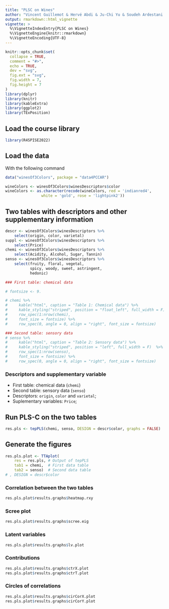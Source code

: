 ```yaml
---
title: "PLSC on Wines"
author: "Vincent Guillemot & Hervé Abdi & Ju-Chi Yu & Soudeh Ardestani Khoubrouy"
output: rmarkdown::html_vignette
vignette: >
  %\VignetteIndexEntry{PLSC on Wines}
  %\VignetteEngine{knitr::rmarkdown}
  %\VignetteEncoding{UTF-8}
---
```


```r
knitr::opts_chunk$set(
  collapse = TRUE,
  comment = "#>",
  echo = TRUE, 
  dev = "svg",
  fig.ext = "svg", 
  fig.width = 7, 
  fig.height = 7
)
library(dplyr)
library(knitr)
library(kableExtra)
library(ggplot2)
library(TExPosition)
```

## Load the course library

```r
library(R4SPISE2022)
```

## Load the data

With the following command

```r
data("winesOf3Colors", package = "data4PCCAR")
```

```r
wineColors <- winesOf3Colors$winesDescriptors$color
wineColors <- as.character(recode(wineColors, red = 'indianred4', 
                white = 'gold', rose = 'lightpink2'))
```

## Two tables with descriptors and other supplementary information


```r
descr <- winesOf3Colors$winesDescriptors %>% 
    select(origin, color, varietal)
suppl <- winesOf3Colors$winesDescriptors %>% 
    select(Price)
chemi <- winesOf3Colors$winesDescriptors %>% 
    select(Acidity, Alcohol, Sugar, Tannin)
senso <- winesOf3Colors$winesDescriptors %>% 
    select(fruity, floral, vegetal, 
           spicy, woody, sweet, astringent, 
           hedonic)
```


```r
### First table: chemical data

# fontsize <- 9.

# chemi %>%
#     kable("html", caption = "Table 1: Chemical data") %>%
#     kable_styling("striped", position = "float_left", full_width = F)  %>%
#     row_spec(1:nrow(chemi), 
#     font_size = fontsize) %>%
#     row_spec(0, angle = 0, align = "right", font_size = fontsize)
```


```r
### Second table: sensory data
# senso %>%
#     kable("html", caption = "Table 2: Sensory data") %>%
#     kable_styling("striped", position = "left", full_width = F)  %>%
#     row_spec(1:nrow(senso), 
#     font_size = fontsize) %>%
#     row_spec(0, angle = 0, align = "right", font_size = fontsize)
```

### Descriptors and supplementary variable

 * First table: chemical data (`chemi`)
 * Second table: sensory data (`senso`)
 * Descriptors: `origin`, `color` and `varietal`;
 * Suplementary variables: `Price`;
 
## Run PLS-C on the two tables

```r
res.pls <- tepPLS(chemi, senso, DESIGN = descr$color, graphs = FALSE)
```

## Generate the figures

```r
res.pls.plot <- TTAplot(
    res = res.pls, # Output of tepPLS
    tab1 = chemi,  # First data table
    tab2 = senso)  # Second data table
# , DESIGN = descr$color
```

### Correlation between the two tables

```r
res.pls.plot$results.graphs$heatmap.rxy
```

### Scree plot

```r
res.pls.plot$results.graphs$scree.eig
```

### Latent variables

```r
res.pls.plot$results.graphs$lv.plot
```

### Contributions

```r
res.pls.plot$results.graphs$ctrX.plot
res.pls.plot$results.graphs$ctrT.plot
```

### Circles of correlations

```r
res.pls.plot$results.graphs$cirCorX.plot
res.pls.plot$results.graphs$cirCorY.plot
```

